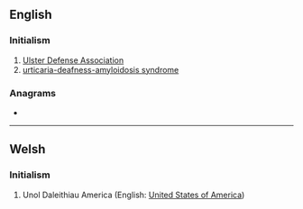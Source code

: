 {{also|uda|úða}}
==English==

===Initialism===
{{en-initialism}}

# [[w:Ulster Defense Association|Ulster Defense Association]]
# [[urticaria-deafness-amyloidosis syndrome]]

===Anagrams===
* {{anagrams|en|a=adu|AUD|Adu|Au.D.|DAU|Dua|aud.|dau|du'a'|dua}}

----

==Welsh==

===Initialism===
{{rfc-header|Initialism}}
{{head|cy|initialism}}

# Unol Daleithiau America (English: [[United States of America]])